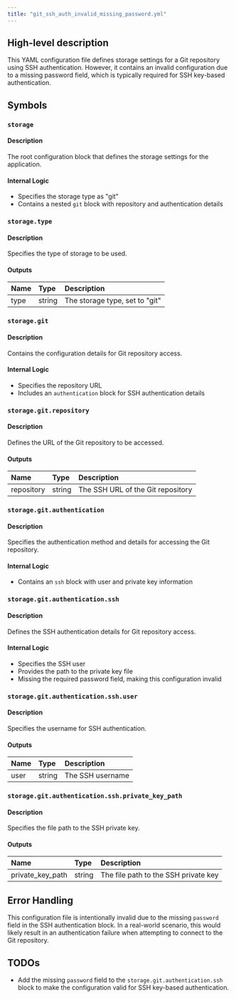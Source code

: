```yaml
---
title: "git_ssh_auth_invalid_missing_password.yml"
---
```


## High-level description
This YAML configuration file defines storage settings for a Git repository using SSH authentication. However, it contains an invalid configuration due to a missing password field, which is typically required for SSH key-based authentication.

## Symbols

### `storage`
#### Description
The root configuration block that defines the storage settings for the application.

#### Internal Logic
- Specifies the storage type as "git"
- Contains a nested `git` block with repository and authentication details

### `storage.type`
#### Description
Specifies the type of storage to be used.

#### Outputs
| Name | Type | Description |
|:-----|:-----|:------------|
| type | string | The storage type, set to "git" |

### `storage.git`
#### Description
Contains the configuration details for Git repository access.

#### Internal Logic
- Specifies the repository URL
- Includes an `authentication` block for SSH authentication details

### `storage.git.repository`
#### Description
Defines the URL of the Git repository to be accessed.

#### Outputs
| Name | Type | Description |
|:-----|:-----|:------------|
| repository | string | The SSH URL of the Git repository |

### `storage.git.authentication`
#### Description
Specifies the authentication method and details for accessing the Git repository.

#### Internal Logic
- Contains an `ssh` block with user and private key information

### `storage.git.authentication.ssh`
#### Description
Defines the SSH authentication details for Git repository access.

#### Internal Logic
- Specifies the SSH user
- Provides the path to the private key file
- Missing the required password field, making this configuration invalid

### `storage.git.authentication.ssh.user`
#### Description
Specifies the username for SSH authentication.

#### Outputs
| Name | Type | Description |
|:-----|:-----|:------------|
| user | string | The SSH username |

### `storage.git.authentication.ssh.private_key_path`
#### Description
Specifies the file path to the SSH private key.

#### Outputs
| Name | Type | Description |
|:-----|:-----|:------------|
| private_key_path | string | The file path to the SSH private key |

## Error Handling
This configuration file is intentionally invalid due to the missing `password` field in the SSH authentication block. In a real-world scenario, this would likely result in an authentication failure when attempting to connect to the Git repository.

## TODOs
- Add the missing `password` field to the `storage.git.authentication.ssh` block to make the configuration valid for SSH key-based authentication.